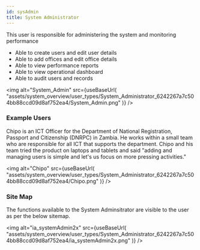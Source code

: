 ```yaml
---
id: sysAdmin
title: System Administrator
---
```



This user is responsible for administering the system and monitoring performance

- Able to create users and edit user details
- Able to add offices and edit office details
- Able to view performance reports
- Able to view operational dashboard
- Able to audit users and records

<img
  alt="System_Admin"
  src={useBaseUrl(
    "assets/system_overview/user_types/System_Administrator_6242267a7c504bb88ccd09d8af752ea4/System_Admin.png"
  )}
/>

### Example Users

Chipo is an ICT Officer for the Department of National Registration, Passport and Citizenship (DNRPC) in Zambia. He works within a small team who are responsible for all ICT that supports the department. Chipo and his team tried the product on laptops and tablets and said "adding and managing users is simple and let's us focus on more pressing activities."

<img
  alt="Chipo"
  src={useBaseUrl(
    "assets/system_overview/user_types/System_Administrator_6242267a7c504bb88ccd09d8af752ea4/Chipo.png"
  )}
/>

### Site Map

The functions available to the System Adminsitrator are visible to the user as per the below sitemap.

<img
  alt="ia_systemAdmin2x"
  src={useBaseUrl(
    "assets/system_overview/user_types/System_Administrator_6242267a7c504bb88ccd09d8af752ea4/ia_systemAdmin2x.png"
  )}
/>
